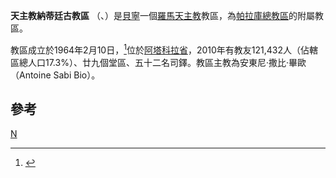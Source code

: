 {{NoteTA
| G1= 地名
}}

{{refimprove|time=2013-07-16T13:53:57+00:00}}
{{Infobox Roman Catholic diocese
|Roman Catholic Diocese of = 天主教納蒂廷古教區
|Latin name of diocese = Dioecesis Natitinguensis
|image =Benin - Diocesi di Natitingou.png
|caption =教區範圍
|location = [[貝寧|貝寧]]
|territory =[[阿塔科拉省|阿塔科拉省]]
|population =121,432
|rite = 拉丁禮
|patron =
|province =帕拉庫
|established = 1995年
|cathedral = 聖母無原罪主教座堂
|co-cathedral =
|leadership = 主教
|website =http://www.diocese-natitingou.net/
|教宗 =
|metropolitan =
安東尼·撒比·畢歐|ordinary = 
|coadjutor bishop =
|auxiliary =
}}

'''天主教納蒂廷古教區''' （{{lang-la|Dioecesis Natitinguensis}}、{{lang-fr|Diocèse de Natitingou}}）是[[貝寧|貝寧]]一個[[羅馬天主教|羅馬天主教]]教區，為[[天主教帕拉庫總教區|帕拉庫總教區]]的附屬教區。

教區成立於1964年2月10日，<ref>{{Cite web |url=http://www.vatican.va/holy_father/paul_vi/apost_constitutions/documents/hf_p-vi_apc_19640210_parakuensis-natitinguensis_lt.html |title=成立教區的宗座憲令 |access-date=2013-07-16 |archive-date=2014-02-03 |archive-url=https://web.archive.org/web/20140203134749/http://www.vatican.va/holy_father/paul_vi/apost_constitutions/documents/hf_p-vi_apc_19640210_parakuensis-natitinguensis_lt.html |dead-url=no }}</ref>位於[[阿塔科拉省|阿塔科拉省]]，2010年有教友121,432人（佔轄區總人口17.3%）、廿九個堂區、五十二名司鐸。教區主教為安東尼·撒比·畢歐（Antoine Sabi Bio）。

==參考==
{{reflist}}
{{貝寧天主教教區}}

[[Category:貝寧天主教教區|N]]